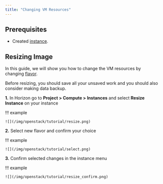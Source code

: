 ```yaml
---
title: "Changing VM Resources"
---
```

## Prerequisites

- Created [instance](../getting-started/creating-first-infrastructure.md).

## Resizing Image

In this guide, we will show you how to change the VM resources by changing [flavor](../technical-reference/flavors.md).

Before resizing, you should save all your unsaved work and you should also consider making data backup.

**1.** In Horizon go to **Project &gt; Compute &gt; Instances** and select **Resize Instance** on your instance

!!! example

    ![](/img/openstack/tutorial/resize.png)

**2.** Select new flavor and confirm your choice

!!! example

    ![](/img/openstack/tutorial/select.png)

**3.** Confirm selected changes in the instance menu

!!! example

    ![](/img/openstack/tutorial/resize_confirm.png)
